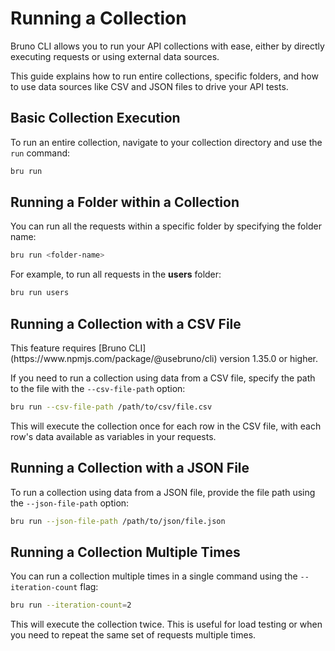 
# Running a Collection 

Bruno CLI allows you to run your API collections with ease, either by directly executing requests or using external data sources.

This guide explains how to run entire collections, specific folders, and how to use data sources like CSV and JSON files to drive your API tests.

## Basic Collection Execution

To run an entire collection, navigate to your collection directory and use the `run` command:

```bash copy
bru run
```

## Running a Folder within a Collection

You can run all the requests within a specific folder by specifying the folder name:

```bash copy
bru run <folder-name>
```

For example, to run all requests in the **users** folder:

```bash copy
bru run users
```

## Running a Collection with a CSV File

<Callout type="info">
  This feature requires [Bruno CLI](https://www.npmjs.com/package/@usebruno/cli) version 1.35.0 or higher.
</Callout>

If you need to run a collection using data from a CSV file, specify the path to the file with the `--csv-file-path` option:

```bash copy
bru run --csv-file-path /path/to/csv/file.csv
```

This will execute the collection once for each row in the CSV file, with each row's data available as variables in your requests.

## Running a Collection with a JSON File

To run a collection using data from a JSON file, provide the file path using the `--json-file-path` option:

```bash copy
bru run --json-file-path /path/to/json/file.json
```
## Running a Collection Multiple Times

You can run a collection multiple times in a single command using the `--iteration-count` flag:

```bash copy
bru run --iteration-count=2
```

This will execute the collection twice. This is useful for load testing or when you need to repeat the same set of requests multiple times.